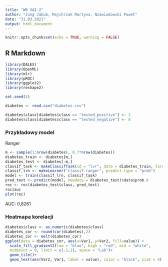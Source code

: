```yaml
---
title: "WB XAI-2"
author: "Jung Jakub, Majchrzak Martyna, Niewiadowski Paweł"
date: "31.03.2021"
output: html_document
---
```


```r
knitr::opts_chunk$set(echo = TRUE, warning = FALSE)
```

## R Markdown

```r
library(DALEX)
library(OpenML)
library(mlr)
library(pROC)
library(ggplot2)
library(reshape2)

set.seed(4)

diabetes <- read.csv("diabetes.csv")

diabetes$class[diabetes$class == "tested_positive"] <- 1
diabetes$class[diabetes$class == "tested_negative"] <- 0
```

### Przykładowy model

Ranger

```r
m <- sample(1:nrow(diabetes), 0.7*nrow(diabetes))
diabetes_train <- diabetes[m,]
diabetes_test <- diabetes[-m,]
classif_task <- makeClassifTask(id = "lvr", data = diabetes_train, target = "class")
classif_lrn <- makeLearner("classif.ranger", predict.type = "prob")
model <- train(classif_lrn, classif_task)
pred_test <- predict(model, newdata = diabetes_test)$data$prob.0
roc <- roc(diabetes_test$class, pred_test)
roc$auc
plot(roc)
```

AUC: 0,8261


### Heatmapa korelacji

```r
diabetes$class <- as.numeric(diabetes$class)
diabetes_cor <- round(cor(diabetes),2)
diabetes_cor <- melt(diabetes_cor)
ggplot(data = diabetes_cor, aes(x=Var1, y=Var2, fill=value)) + 
  scale_fill_gradient2(low = "blue", high = "red", mid = "white", 
  midpoint = 0, limit = c(-1,1), space = "Lab")+
  geom_tile()+
  geom_text(aes(Var2, Var1, label = value), color = "black", size = 4)
```